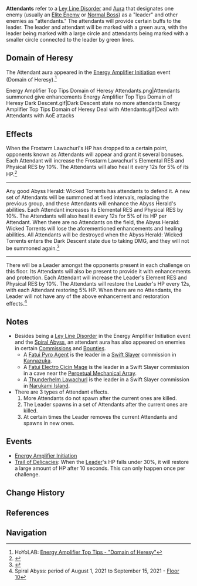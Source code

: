 {{Status Infobox
|image    = Energy Amplifier Top Tips Domain of Heresy Attendants.png
|type     = Ley Line Disorders
|type2    = Auras
|code     = #ace724
|color    = Green
|effect   = Each Attendant will increase the Leader's Element RES and Physical RES by 10%. The Attendants will restore the Leader's HP every 12s, with each Attendant restoring 5% HP, When there are no Attendants. the Leader will not have any of the above enhancement and restoration effects.
}}
'''Attendants''' refer to a [[Ley Line Disorder]] and [[Aura]] that designates one enemy (usually an [[Elite Enemies|Elite Enemy]] or [[Normal Boss]]) as a "leader" and other enemies as "attendants." The attendants will provide certain buffs to the leader. The leader and attendant will be marked with a green aura, with the leader being marked with a large circle and attendants being marked with a smaller circle connected to the leader by green lines.

==Domain of Heresy==
The Attendant aura appeared in the [[Energy Amplifier Initiation]] event (Domain of Heresy).<ref>HoYoLAB: [https://www.hoyolab.com/article/359229 Energy Amplifier Top Tips - "Domain of Heresy"]</ref>
<gallery hideaddbutton="true" captionalign="center">
Energy Amplifier Top Tips Domain of Heresy Attendants.png|Attendants summoned give enhancements
Energy Amplifier Top Tips Domain of Heresy Dark Descent.gif|Dark Descent state no more attendants
Energy Amplifier Top Tips Domain of Heresy Deal with Attendants.gif|Deal with Attendants with AoE attacks
</gallery>

==Effects==
When the Frostarm Lawachurl's HP has dropped to a certain point, opponents known as Attendants will appear and grant it several bonuses. Each Attendant will increase the Frostarm Lawachurl's Elemental RES and Physical RES by 10%. The Attendants will also heal it every 12s for 5% of its HP.<ref>{{Ref/Domain|Frost-Worn Space}}</ref>
----
Any good Abyss Herald: Wicked Torrents has attendants to defend it. A new set of Attendants will be summoned at fixed intervals, replacing the previous group, and these Attendants will enhance the Abyss Herald's abilities. Each Attendant increases its Elemental RES and Physical RES by 10%. The Attendants will also heal it every 12s for 5% of its HP per Attendant. When there are no Attendants on the field, the Abyss Herald: Wicked Torrents will lose the aforementioned enhancements and healing abilities. All Attendants will be destroyed when the Abyss Herald: Wicked Torrents enters the Dark Descent state due to taking DMG, and they will not be summoned again.<ref>{{Ref/Domain|Twisted Realm}}</ref>
----
There will be a Leader amongst the opponents present in each challenge on this floor. Its Attendants will also be present to provide it with enhancements and protection. Each Attendant will increase the Leader's Element RES and Physical RES by 10%. The Attendants will restore the Leader's HP every 12s, with each Attendant restoring 5% HP. When there are no Attendants, the Leader will not have any of the above enhancement and restoration effects.<ref>Spiral Abyss: period of August 1, 2021 to September 15, 2021  -  [[Spiral Abyss/Floors/2021-08-01#Floor 10|Floor 10]]</ref>

==Notes==
*Besides being a [[Ley Line Disorders|Ley Line Disorder]] in the Energy Amplifier Initiation event and the [[Spiral Abyss]], an attendant aura has also appeared on enemies in certain [[Commissions]] and [[Bounties]].
**A [[Fatui Pyro Agent]] is the leader in a [[Swift Slayer]] commission in [[Kannazuka]].
**A [[Fatui Electro Cicin Mage]] is the leader in a Swift Slayer commission in a cave near the [[Perpetual Mechanical Array]].
**A [[Thunderhelm Lawachurl]] is the leader in a Swift Slayer commission in [[Narukami Island]].
*There are 3 types of Attendant effects.
*#More Attendants do not spawn after the current ones are killed.
*#The Leader spawns in a set of Attendants after the current ones are killed.
*#At certain times the Leader removes the current Attendants and spawns in new ones.

==Events==
*[[Energy Amplifier Initiation]]
*[[Trail of Delicacies]]: When the [[Leader]]'s HP falls under 30%, it will restore a large amount of HP after 10 seconds. This can only happen once per challenge.

==Change History==
{{Change History|1.5}}

==References==
{{Reflist}}

==Navigation==
{{Ley Line Disorder Navbox}}